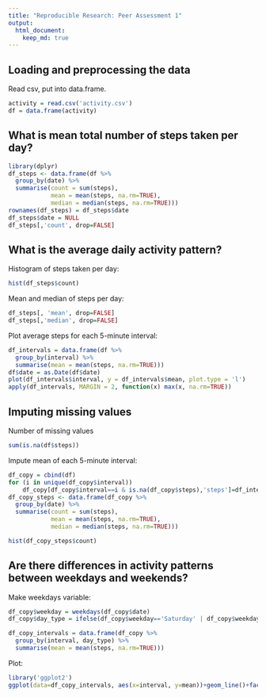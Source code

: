 ```yaml
---
title: "Reproducible Research: Peer Assessment 1"
output: 
  html_document:
    keep_md: true
---
```



## Loading and preprocessing the data

Read csv, put into data.frame.
```r
activity = read.csv('activity.csv')
df = data.frame(activity)
```

## What is mean total number of steps taken per day?

```r
library(dplyr)
df_steps <- data.frame(df %>% 
  group_by(date) %>% 
  summarise(count = sum(steps),
            mean = mean(steps, na.rm=TRUE),
            median = median(steps, na.rm=TRUE)))
rownames(df_steps) = df_steps$date
df_steps$date = NULL
df_steps[,'count', drop=FALSE]
```

## What is the average daily activity pattern?

Histogram of steps taken per day:
```r
hist(df_steps$count)
```
Mean and median of steps per day:
```r
df_steps[, 'mean', drop=FALSE]
df_steps[,'median', drop=FALSE]
```
Plot average steps for each 5-minute interval:
```r
df_intervals = data.frame(df %>% 
  group_by(interval) %>% 
  summarise(mean = mean(steps, na.rm=TRUE)))
df$date = as.Date(df$date)
plot(df_intervals$interval, y = df_intervals$mean, plot.type = 'l')
apply(df_intervals, MARGIN = 2, function(x) max(x, na.rm=TRUE))
```

## Imputing missing values
Number of missing values
```r
sum(is.na(df$steps))
```
Impute mean of each 5-minute interval:
```r
df_copy = cbind(df)
for (i in unique(df_copy$interval))
    df_copy[df_copy$interval==i & is.na(df_copy$steps),'steps']=df_intervals[df_intervals$interval==i,'mean']
df_copy_steps <- data.frame(df_copy %>% 
  group_by(date) %>% 
  summarise(count = sum(steps),
            mean = mean(steps, na.rm=TRUE),
            median = median(steps, na.rm=TRUE)))
```
```r
hist(df_copy_steps$count)
```

## Are there differences in activity patterns between weekdays and weekends?

Make weekdays variable:

```r
df_copy$weekday = weekdays(df_copy$date)
df_copy$day_type = ifelse(df_copy$weekday=='Saturday' | df_copy$weekday=='Sunday', 'Weekend', 'Weekday')

df_copy_intervals = data.frame(df_copy %>% 
  group_by(interval, day_type) %>% 
  summarise(mean = mean(steps, na.rm=TRUE)))
```
Plot:
```r
library('ggplot2')
ggplot(data=df_copy_intervals, aes(x=interval, y=mean))+geom_line()+facet_wrap(~day_type, nrow=2)
```